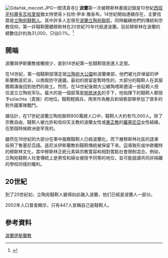 [[File:Gdańsk_meczet.JPG|thumb]]一間清真寺]]
'''波蘭'''第一次被穆斯林書面記錄是10世紀[[西班牙|西班牙]][[科爾多瓦|科爾多瓦]][[哈里發|哈里發]]猶太特使易卜拉欣·伊本·雅各布。14世紀開始連續存在，主要信眾是[[立陶宛韃靼人|立陶宛韃靼人]]。其中許多人定居在[[波蘭立陶宛聯邦|波蘭立陶宛聯邦]]，同時繼續他們的傳統和宗教信仰。第一非韃靼團體穆斯林在20世紀70年代抵達波蘭。目前穆斯林在波蘭的總數估計約為31,000，只佔0.1%。<ref name="opendemocracy.net">{{Cite web |url=https://www.opendemocracy.net/can-europe-make-it/kasia-narkowicz-konrad-pedziwiatr/why-are-polish-people-so-wrong-about-muslims-in |title=OpenDemocracy: Why are Polish people so wrong about Muslims in their country? |access-date=2017-07-26 |archive-date=2017-04-26 |archive-url=https://web.archive.org/web/20170426124815/https://www.opendemocracy.net/can-europe-make-it/kasia-narkowicz-konrad-pedziwiatr/why-are-polish-people-so-wrong-about-muslims-in |dead-url=no }}</ref>

==開端==
波蘭與伊斯蘭教接觸很少，直到14世紀第一批韃靼居民進入定居。

在14世紀，第一個韃靼部落定居[[立陶宛大公國|立陶宛大公國]]和波蘭東部，他們被允許保留的伊斯蘭教遜尼派，以換取防守邊疆。最初的居留是暫時性的，大部分的韃靼人在其服務期滿後回到他們的故土。然而，在14世紀後期大公維陶塔斯邀请一些鞑靼人担任波兰立陶宛军队。最大的是一個部落是[[脱脱迷失|脱脱迷失]]的手下，他指揮下的韃靼人都授予szlachta（貴族）的地位。韃靼輕騎兵，用來作為散兵和偵察部隊參加了很多的對外國軍隊戰鬥。

據估計，在17世紀波蘭立陶宛聯邦800萬總人口中，韃靼人大約有15,000人。除了宗教自由，韃靼人被允許和信仰天主教的波蘭女性或[[東正教|東正教]]的[[羅塞尼亞|羅塞尼亞]]女性結婚，在那個時候歐洲是罕見的。

雖然在18世紀的大部分在軍中服務韃靼人已經波蘭化，而下層穆斯林社區的逐漸採用了魯塞尼亞語。遜尼派伊斯蘭教和韃靼傳統被保留下來。這導致形成中歐獨特的穆斯林文化，其中穆斯林正統元素與宗教寬容和相對寬鬆社會限制混合。例如，立陶宛韃靼人社會傳統上是男性和婦女被授予同等的地位，並可能就讀共同非隔離的學校同樣的權利。

==20世紀==
到了20世紀初，立陶宛韃靼人變得如此融入波蘭，他们已經是波蘭人一部分。

2002年人口普查顯示，只有447人宣稱自己是韃靼人。
== 參考資料 ==
{{reflist}}
{{歐洲伊斯蘭教}}
{{Portal bar|波蘭|伊斯蘭教|歐洲}}
[[Category:波蘭伊斯蘭教|]]